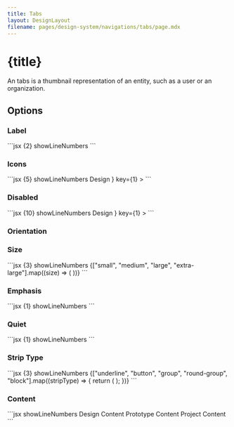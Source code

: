 ```yaml
---
title: Tabs
layout: DesignLayout
filename: pages/design-system/navigations/tabs/page.mdx
---
```



# {title}

An tabs is a thumbnail representation of an entity, such as a user or an organization.

<MainView />


## Options 

### Label

<LabelView />

<CodeView>
    <CodeViewItem title="Sapa">
```jsx {2} showLineNumbers
<Tab activeKey={1}>
    <TabItem title="Design" key={1}></TabItem>
    <TabItem title="Prototype" key={2}></TabItem>
    <TabItem title="Project" key={3}></TabItem>
</Tab>
```
    </CodeViewItem>
</CodeView>

### Icons

<IconsView />

<CodeView>
    <CodeViewItem title="Sapa">
```jsx {5} showLineNumbers
<Tab activeKey={1}>
    <TabItem
        title={
            <span>
                <PaidOutlined /> Design
            </span>
        }
        key={1}
    ></TabItem>
    <TabItem title="Prototype" key={2}></TabItem>
</Tab>
```
    </CodeViewItem>
</CodeView>



### Disabled

<DisabledView />


<CodeView>
    <CodeViewItem title="Sapa">
```jsx {10} showLineNumbers
<Tab activeKey={1}>
    <TabItem
    title={
        <span>
        <PaidOutlined /> Design
        </span>
    }
    key={1}
    ></TabItem>
    <TabItem title="Prototype" key={2} disabled></TabItem>
</Tab>
```
    </CodeViewItem>
</CodeView>



### Orientation

<OrientationView />


### Size

<SizeView />


<CodeView>
    <CodeViewItem title="Sapa">
```jsx {3} showLineNumbers
 {["small", "medium", "large", "extra-large"].map((size) => (
    <Tab activeKey={1} size={size}>
        <TabItem title="Design" key={1}></TabItem>
        <TabItem title="Prototype" key={2}></TabItem>
        <TabItem title="Project" key={3}></TabItem>
    </Tab>
))}
```
    </CodeViewItem>
</CodeView>

### Emphasis 

<VariantView />


<CodeView>
    <CodeViewItem title="Sapa">
```jsx {1} showLineNumbers
<Tab activeKey={1} variant={"primary"}>
    <TabItem title="Design" key={1}></TabItem>
    <TabItem title="Prototype" key={2}></TabItem>
    <TabItem title="Project" key={3}></TabItem>
</Tab>
```
    </CodeViewItem>
</CodeView>


### Quiet

<QuietView />


<CodeView>
    <CodeViewItem title="Sapa">
```jsx {1} showLineNumbers
<Tab activeKey={1} quiet>
    <TabItem title="Design" key={1}></TabItem>
    <TabItem title="Prototype" key={2}></TabItem>
    <TabItem title="Project" key={3}></TabItem>
</Tab>
```
    </CodeViewItem>
</CodeView>


### Strip Type

<StripTypeView />


<CodeView>
    <CodeViewItem title="Sapa">
```jsx {3} showLineNumbers
 {["underline", "button", "group", "round-group", "block"].map((stripType) => {
    return (
        <Tab activeKey={1} stripType={stripType}>
            <TabItem title="Design" key={1}></TabItem>
            <TabItem title="Prototype" key={2}></TabItem>
            <TabItem title="Project" key={3}></TabItem>
        </Tab>
    );
})}
```
    </CodeViewItem>
</CodeView>

### Content 

<TabItemView />

<CodeView>
    <CodeViewItem title="Sapa">
```jsx showLineNumbers
<Tab activeKey={1}>
    <TabItem title="Design" key={1}>
        Design Content
    </TabItem>
    <TabItem title="Prototype" key={2}>
        Prototype Content
    </TabItem>
    <TabItem title="Project" key={3}>
        Project Content
    </TabItem>
</Tab>
```
    </CodeViewItem>
</CodeView>